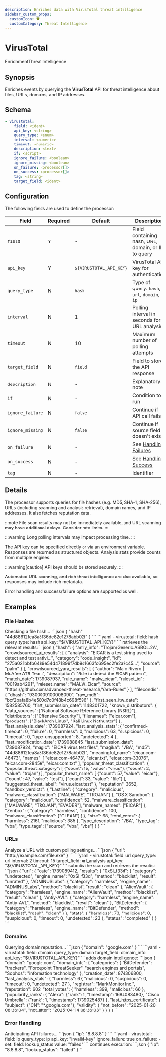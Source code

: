 ```yaml
---
description: Enriches data with VirusTotal threat intelligence
sidebar_custom_props: 
  customIcon: 🛡️
  customCategory: Threat Intelligence
---
```


# VirusTotal

<span className="theme-doc-version-badge badge badge--primary">Enrichment</span><span className="theme-doc-version-badge badge badge--secondary">Threat Intelligence</span>

## Synopsis

Enriches events by querying the **VirusTotal** API for threat intelligence about files, URLs, domains, and IP addresses.

## Schema

```yaml {2,3}
- virustotal:
    field: <ident>
    api_key: <string>
    query_type: <enum>
    interval: <numeric>
    timeout: <numeric>
    description: <text>
    if: <script>
    ignore_failure: <boolean>
    ignore_missing: <boolean>
    on_failure: <processor[]>
    on_success: <processor[]>
    tag: <string>
    target_field: <ident>
```

## Configuration

The following fields are used to define the processor:

|Field|Required|Default|Description|
|---|---|---|---|
|`field`|Y|-|Field containing hash, URL, domain, or IP to query|
|`api_key`|Y|`${VIRUSTOTAL_API_KEY}`|VirusTotal API key for authentication|
|`query_type`|N|`hash`|Type of query: `hash`, `url`, `domain`, or `ip`|
|`interval`|N|1|Polling interval in seconds for URL analysis|
|`timeout`|N|10|Maximum number of polling attempts|
|`target_field`|N|`field`|Field to store the API response|
|`description`|N|-|Explanatory note|
|`if`|N|-|Condition to run|
|`ignore_failure`|N|`false`|Continue if API call fails|
|`ignore_missing`|N|`false`|Continue if source field doesn't exist|
|`on_failure`|N|-|See [Handling Failures](../handling-failures.mdx)|
|`on_success`|N|-|See [Handling Success](../handling-success.mdx)|
|`tag`|N|-|Identifier|

## Details

The processor supports queries for file hashes (e.g. MD5, SHA-1, SHA-256), URLs (including scanning and analysis retrieval), domain names, and IP addresses. It also fetches reputation data.

:::note
File scan results may not be immediately available, and URL scanning may have additional delays. Consider rate limits.
:::

:::warning
Long polling intervals may impact processing time.
:::

The API key can be specified directly or via an environment variable. Responses are returned as structured objects. Analysis stats provide counts from multiple engines.

:::warning[caution]
API keys should be stored securely.
:::

Automated URL scanning, and rich threat intelligence are also available, so responses may include rich metadata.

Error handling and success/failure options are supported as well.

## Examples

### File Hashes

<ExampleGrid>
  <CommentCol>
    Checking a file hash...
  </CommentCol>
  <CodeCol>
    ```json
    {
      "hash": "44d88612fea8a8f36de82e1278abb02f"
    }
    ```
    ```yaml
    - virustotal:
        field: hash
        query_type: hash
        api_key: "${VIRUSTOTAL_API_KEY}"
    ```
  </CodeCol>
  <CommentCol>
    retrieves the relevant results:
  </CommentCol>
  <CodeCol>
    ```json
    {
      "hash": {
        "antiy_info": "Trojan/Generic.ASBOL.2A",
        "crowdsourced_ai_results": [
          {
            "analysis": "EICAR is a test string used to detect and test antivi...",
            "category": "code_insight",
            "id": "275a021bbfb6489e54d471899f7db9d1663fc695ec2fe2a2c45...",
            "source": "palm"
          }
        ],
        "crowdsourced_yara_results": [
          {
            "author": "Marc Rivero | McAfee ATR Team",
            "description": "Rule to detect the EICAR pattern",
            "match_date": 1739087937,
            "rule_name": "malw_eicar",
            "ruleset_id": "0019ab4291",
            "ruleset_name": "MALW_Eicar",
            "source": "https://github.com/advanced-threat-research/Yara-Rules"
          }
        ],
        "filecondis": {
          "dhash": "9300009100008090",
          "raw_md5": "bcf2bafa8b4e580d7c0f48b4c698f596"
        },
        "first_seen_itw_date": 1582585760,
        "first_submission_date": 1148301722,
        "known_distributors": {
          "data_sources": ["National Software Reference Library (NSRL)"],
          "distributors": ["Offensive Security"],
          "filenames": ["eicar.com"],
          "products": ["BlackArch Linux", "Kali Linux Nethunter"]
        },
        "last_analysis_date": 1739087924,
        "last_analysis_stats": {
          "confirmed-timeout": 0,
          "failure": 0,
          "harmless": 0,
          "malicious": 63,
          "suspicious": 0,
          "timeout": 0,
          "type-unsupported": 8,
          "undetected": 4
        },
        "last_modification_date": 1739088845,
        "last_submission_date": 1739087924,
        "magic": "EICAR virus test files",
        "magika": "VBA",
        "md5": "44d88612fea8a8f36de82e1278abb02f",
        "meaningful_name": "eicar.com-46473",
        "names": [
          "eicar.com-46473",
          "eicar.txt",
          "eicar.com-33076",
          "eicar.com-28456",
          "eicar.com.txt"
        ],
        "popular_threat_classification": {
          "popular_threat_category": [
            {"count": 15, "value": "virus"},
            {"count": 2, "value": "trojan"}
          ],
          "popular_threat_name": [
            {"count": 57, "value": "eicar"},
            {"count": 47, "value": "test"},
            {"count": 33, "value": "file"}
          ],
          "suggested_threat_label": "virus.eicar/test"
        },
        "reputation": 3652,
        "sandbox_verdicts": {
          "Lastline": {
            "category": "malicious",
            "malware_classification": ["MALWARE", "TROJAN"]
          },
          "OS X Sandbox": {
            "category": "malicious",
            "confidence": 52,
            "malware_classification": ["MALWARE", "TROJAN", "EVADER"],
            "malware_names": ["EICAR"]
          },
          "Zenbox": {
            "category": "harmless",
            "confidence": 100,
            "malware_classification": ["CLEAN"]
          }
        },
        "size": 68,
        "total_votes": {
          "harmless": 2161,
          "malicious": 385
        },
        "type_description": "VBA",
        "type_tag": "vba",
        "type_tags": ["source", "vba", "vbs"]
      }
    }
    ```
  </CodeCol>
</ExampleGrid>

### URLs

<ExampleGrid>
  <CommentCol>
    Analyze a URL with custom polling settings...
  </CommentCol>
  <CodeCol>
    ```json
    {
      "url": "http://example.com/file.exe"
    }
    ```
    ```yaml
    - virustotal:
        field: url
        query_type: url
        interval: 2
        timeout: 15
        target_field: url_analysis
        api_key: "${VIRUSTOTAL_API_KEY}"
    ```
  </CodeCol>
  <CommentCol>
    submits the scan and retrieves the results:
  </CommentCol>
  <CodeCol>
    ```json
    {
      "url": {
        "date": 1739089412,
        "results": {
          "0xSI_f33d": {
            "category": "undetected",
            "engine_name": "0xSI_f33d",
            "method": "blacklist",
            "result": "unrated"
          },
          "ADMINUSLabs": {
            "category": "harmless",
            "engine_name": "ADMINUSLabs",
            "method": "blacklist",
            "result": "clean"
          },
          "AlienVault": {
            "category": "harmless",
            "engine_name": "AlienVault",
            "method": "blacklist",
            "result": "clean"
          },
          "Antiy-AVL": {
            "category": "harmless",
            "engine_name": "Antiy-AVL",
            "method": "blacklist",
            "result": "clean"
          },
          "BitDefender": {
            "category": "harmless",
            "engine_name": "BitDefender",
            "method": "blacklist",
            "result": "clean"
          }
        },
        "stats": {
          "harmless": 73,
          "malicious": 0,
          "suspicious": 0,
          "timeout": 0,
          "undetected": 23
        },
        "status": "completed"
      }
    }
    ```
  </CodeCol>
</ExampleGrid>

### Domains

<ExampleGrid>
  <CommentCol>
    Querying domain reputation...
  </CommentCol>
  <CodeCol>
    ```json
    {
      "domain": "google.com"
    }
    ```
    ```yaml
    - virustotal:
        field: domain
        query_type: domain
        target_field: domain_info
        api_key: "${VIRUSTOTAL_API_KEY}"
    ```
  </CodeCol>
  <CommentCol>
    adds domain intelligence:
  </CommentCol>
  <CodeCol>
    ```json
    {
      "domain": "google.com",
      "domain_info": {
        "categories": {
          "BitDefender": "trackers",
          "Forcepoint ThreatSeeker": "search engines and portals",
          "Sophos": "information technology"
        },
        "creation_date": 874306800,
        "last_analysis_stats": {
          "harmless": 67,
          "malicious": 0,
          "suspicious": 0,
          "timeout": 0,
          "undetected": 27
        },
        "registrar": "MarkMonitor Inc.",
        "reputation": 602,
        "total_votes": {
          "harmless": 399,
          "malicious": 66
        },
        "popularity_ranks": {
          "Alexa": {"rank": 1, "timestamp": 1684083480},
          "Cisco Umbrella": {"rank": 1, "timestamp": 1739025487}
        },
        "last_https_certificate": {
          "subject": {"CN": "*.google.com"},
          "validity": {
            "not_before": "2025-01-20 08:36:04",
            "not_after": "2025-04-14 08:36:03"
          }
        }
      }
    }
    ```
  </CodeCol>
</ExampleGrid>

### Error Handling

<ExampleGrid>
  <CommentCol>
    Anticipating API failures...
  </CommentCol>
  <CodeCol>
    ```json
    {
      "ip": "8.8.8.8"
    }
    ```
    ```yaml
    - virustotal:
        field: ip
        query_type: ip
        api_key: "invalid-key"
        ignore_failure: true
        on_failure:
          - set:
            field: lookup_status
            value: "failed"
    ```
  </CodeCol>
  <CommentCol>
    continues execution:
  </CommentCol>
  <CodeCol>
    ```json
    {
      "ip": "8.8.8.8",
      "lookup_status": "failed"
    }
    ```
  </CodeCol>
</ExampleGrid>
